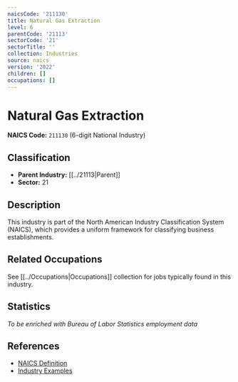 ```yaml
---
naicsCode: '211130'
title: Natural Gas Extraction
level: 6
parentCode: '21113'
sectorCode: '21'
sectorTitle: ''
collection: Industries
source: naics
version: '2022'
children: []
occupations: []
---
```

# Natural Gas Extraction

**NAICS Code:** `211130` (6-digit National Industry)

## Classification

- **Parent Industry:** [[../21113|Parent]]
- **Sector:** 21

## Description

This industry is part of the North American Industry Classification System (NAICS), which provides a uniform framework for classifying business establishments.

## Related Occupations

See [[../Occupations|Occupations]] collection for jobs typically found in this industry.

## Statistics

*To be enriched with Bureau of Labor Statistics employment data*

## References

- [NAICS Definition](https://www.census.gov/naics/)
- [Industry Examples](https://www.census.gov/naics/2022NAICS/)
